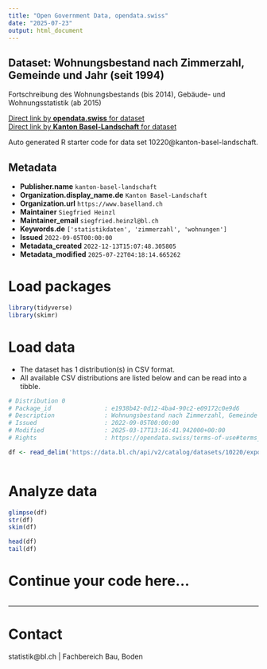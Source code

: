 ```yaml
---
title: "Open Government Data, opendata.swiss"
date: "2025-07-23"
output: html_document
---
```


## Dataset: Wohnungsbestand nach Zimmerzahl, Gemeinde und Jahr (seit 1994)

Fortschreibung des Wohnungsbestands (bis 2014), Gebäude- und Wohnungsstatistik (ab 2015)

[Direct link by **opendata.swiss** for dataset](https://opendata.swiss/de/dataset/wohnungsbestand-nach-zimmerzahl-gemeinde-und-jahr-ab-1994)<br>
[Direct link by **Kanton Basel-Landschaft** for dataset](https://data.bl.ch/explore/dataset/10220/)

Auto generated R starter code for data set 10220@kanton-basel-landschaft.

## Metadata

- **Publisher.name** `kanton-basel-landschaft`
- **Organization.display_name.de** `Kanton Basel-Landschaft`
- **Organization.url** `https://www.baselland.ch`
- **Maintainer** `Siegfried Heinzl`
- **Maintainer_email** `siegfried.heinzl@bl.ch`
- **Keywords.de** `['statistikdaten', 'zimmerzahl', 'wohnungen']`
- **Issued** `2022-09-05T00:00:00`
- **Metadata_created** `2022-12-13T15:07:48.305805`
- **Metadata_modified** `2025-07-22T04:18:14.665262`


# Load packages

```r

library(tidyverse)
library(skimr)

```

# Load data

-   The dataset has 1 distribution(s) in CSV format.
-   All available CSV distributions are listed below and can be read into a tibble.

```r

# Distribution 0
# Package_id               : e1938b42-0d12-4ba4-90c2-e09172c0e9d6
# Description              : Wohnungsbestand nach Zimmerzahl, Gemeinde und Jahr (seit 1994) (csv)
# Issued                   : 2022-09-05T00:00:00
# Modified                 : 2025-03-17T13:16:41.942000+00:00
# Rights                   : https://opendata.swiss/terms-of-use#terms_by

df <- read_delim('https://data.bl.ch/api/v2/catalog/datasets/10220/exports/csv?use_labels=true')



```

# Analyze data

```r

glimpse(df)
str(df)
skim(df)

head(df)
tail(df)

```

# Continue your code here...

```r

```

------------------------------------------------------------------------

# Contact

statistik@bl.ch | Fachbereich Bau, Boden
